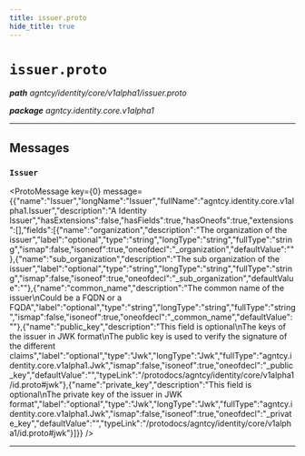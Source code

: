 ```yaml
---
title: issuer.proto
hide_title: true
---
```



# `issuer.proto`
_**path** agntcy/identity/core/v1alpha1/issuer.proto_

_**package** agntcy.identity.core.v1alpha1_



---

## Messages


### `Issuer`
<ProtoMessage key={0} message={{"name":"Issuer","longName":"Issuer","fullName":"agntcy.identity.core.v1alpha1.Issuer","description":"A Identity Issuer","hasExtensions":false,"hasFields":true,"hasOneofs":true,"extensions":[],"fields":[{"name":"organization","description":"The organization of the issuer","label":"optional","type":"string","longType":"string","fullType":"string","ismap":false,"isoneof":true,"oneofdecl":"_organization","defaultValue":""},{"name":"sub_organization","description":"The sub organization of the issuer","label":"optional","type":"string","longType":"string","fullType":"string","ismap":false,"isoneof":true,"oneofdecl":"_sub_organization","defaultValue":""},{"name":"common_name","description":"The common name of the issuer\nCould be a FQDN or a FQDA","label":"optional","type":"string","longType":"string","fullType":"string","ismap":false,"isoneof":true,"oneofdecl":"_common_name","defaultValue":""},{"name":"public_key","description":"This field is optional\nThe keys of the issuer in JWK format\nThe public key is used to verify the signature of the different claims","label":"optional","type":"Jwk","longType":"Jwk","fullType":"agntcy.identity.core.v1alpha1.Jwk","ismap":false,"isoneof":true,"oneofdecl":"_public_key","defaultValue":"","typeLink":"/protodocs/agntcy/identity/core/v1alpha1/id.proto#jwk"},{"name":"private_key","description":"This field is optional\nThe private key of the issuer in JWK format","label":"optional","type":"Jwk","longType":"Jwk","fullType":"agntcy.identity.core.v1alpha1.Jwk","ismap":false,"isoneof":true,"oneofdecl":"_private_key","defaultValue":"","typeLink":"/protodocs/agntcy/identity/core/v1alpha1/id.proto#jwk"}]}} />

---


  